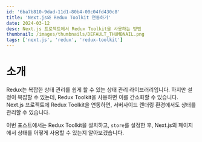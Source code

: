 ```yaml
---
id: '6ba7b810-9dad-11d1-80b4-00c04fd430c8'
title: 'Next.js와 Redux Toolkit 연동하기'
date: 2024-03-12
desc: Next.js 프로젝트에서 Redux Toolkit을 사용하는 방법
thumbnail: /images/thumbnails/DEFAULT_THUMBNAIL.png
tags: ['next.js', 'redux', 'redux-toolkit']
---
```


# 소개

Redux는 복잡한 상태 관리를 쉽게 할 수 있는 상태 관리 라이브러리입니다. 하지만 설정이 복잡할 수 있는데, Redux Toolkit을 사용하면 이를 간소화할 수 있습니다. Next.js 프로젝트에 Redux Toolkit을 연동하면, 서버사이드 렌더링 환경에서도 상태를 관리할 수 있습니다.

이번 포스트에서는 Redux Toolkit을 설치하고, `store`를 설정한 후, Next.js의 페이지에서 상태를 어떻게 사용할 수 있는지 알아보겠습니다.
